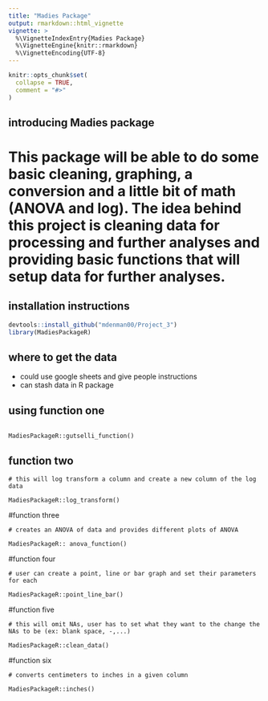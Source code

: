 ```yaml
---
title: "Madies Package"
output: rmarkdown::html_vignette
vignette: >
  %\VignetteIndexEntry{Madies Package}
  %\VignetteEngine{knitr::rmarkdown}
  %\VignetteEncoding{UTF-8}
---
```


```r
knitr::opts_chunk$set(
  collapse = TRUE,
  comment = "#>"
)
```


## introducing Madies package

# This package will be able to do some basic cleaning, graphing, a conversion and a little bit of math (ANOVA and log). The idea behind this project is cleaning data for processing and further analyses and providing basic functions that will setup data for further analyses. 
 
## installation instructions
```r
devtools::install_github("mdenman00/Project_3")
library(MadiesPackageR)
```

## where to get the data 

+ could use google sheets and give people instructions
+ can stash data in R package

## using function one
```

MadiesPackageR::gutselli_function()
```

## function two
```
# this will log transform a column and create a new column of the log data

MadiesPackageR::log_transform()
```

#function three
```
# creates an ANOVA of data and provides different plots of ANOVA

MadiesPackageR:: anova_function()
```

#function four
```
# user can create a point, line or bar graph and set their parameters for each 

MadiesPackageR::point_line_bar()
```

#function five
```
# this will omit NAs, user has to set what they want to the change the NAs to be (ex: blank space, -,...)

MadiesPackageR::clean_data()
```

#function six
```
# converts centimeters to inches in a given column

MadiesPackageR::inches()
```

